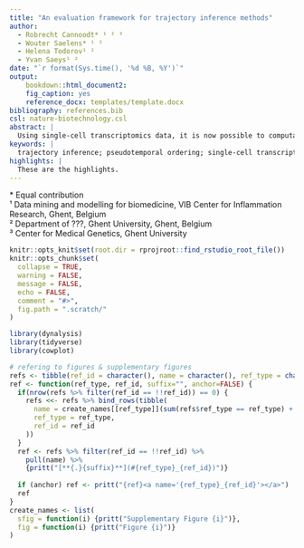 ```yaml
---
title: "An evaluation framework for trajectory inference methods"
author:
  - Robrecht Cannoodt* ¹ ² ³
  - Wouter Saelens* ¹ ²
  - Helena Todorov¹ ²
  - Yvan Saeys¹ ²
date: "`r format(Sys.time(), '%d %B, %Y')`"
output: 
    bookdown::html_document2:
    fig_caption: yes
    reference_docx: templates/template.docx
bibliography: references.bib
csl: nature-biotechnology.csl
abstract: |
  Using single-cell transcriptomics data, it is now possible to computationally order cells along trajectories, allowing the unbiased transcriptome-wide study of cellular dynamic processes. Dozens of trajectory inference methods have been developed, early methods mostly focussing on linear trajectories, while recently methods also model more complex branching trajectories. However, the performance of these methods have not yet been comprehensively evaluated. Here, we compare a total of 22 trajectory inference methods, on both realistic synthetic datasets and a large set is real datasets. We employ a novel parameter optimisation procedure, and compare methods using several metrics, including accuracy of the inferred ordering, correctness of the network wiring, code quality and user friendliness. We conclude with practical guidelines for method users, and also believe our evaluation framework can be used to spearhead the development for new methods. Our evaluation pipeline is fully reproducible, can be easily extended and is available at www.github.com/dynverse.
keywords: |
  trajectory inference; pseudotemporal ordering; single-cell transcriptomics
highlights: |
  These are the highlights. 
---
```

\* Equal contribution  
¹ Data mining and modelling for biomedicine, VIB Center for Inflammation Research, Ghent, Belgium  
² Department of ???, Ghent University, Ghent, Belgium  
³ Center for Medical Genetics, Ghent University  

```r
knitr::opts_knit$set(root.dir = rprojroot::find_rstudio_root_file())
knitr::opts_chunk$set(
  collapse = TRUE,
  warning = FALSE,
  message = FALSE,
  echo = FALSE,
  comment = "#>",
  fig.path = ".scratch/"
)

library(dynalysis)
library(tidyverse)
library(cowplot)

# refering to figures & supplementary figures
refs <- tibble(ref_id = character(), name = character(), ref_type = character())
ref <- function(ref_type, ref_id, suffix="", anchor=FALSE) {
  if(nrow(refs %>% filter(ref_id == !!ref_id)) == 0) {
    refs <<- refs %>% bind_rows(tibble(
      name = create_names[[ref_type]](sum(refs$ref_type == ref_type) + 1),
      ref_type = ref_type,
      ref_id = ref_id
    ))
  }
  ref <- refs %>% filter(ref_id == !!ref_id) %>% 
    pull(name) %>% 
    {pritt("[**{.}{suffix}**](#{ref_type}_{ref_id})")}
  
  if (anchor) ref <- pritt("{ref}<a name='{ref_type}_{ref_id}'></a>")
  ref
}
create_names <- list(
  sfig = function(i) {pritt("Supplementary Figure {i}")},
  fig = function(i) {pritt("Figure {i}")}
)
```
